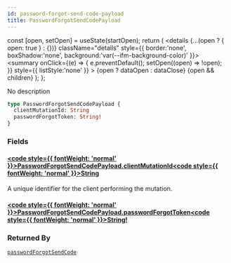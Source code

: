 ```yaml
---
id: password-forgot-send-code-payload
title: PasswordForgotSendCodePayload
---
```









  const [open, setOpen] = useState(startOpen);
  return (
    <details {...(open ? { open: true } : {})} className="details" style={{ border:'none', boxShadow:'none', background:'var(--ifm-background-color)' }}>
      <summary
        onClick={(e) => {
          e.preventDefault();
          setOpen((open) => !open);
        }}
        style={{ listStyle:'none' }}
      >
      {open ? dataOpen : dataClose}
      </summary>
      {open && children}
    </details>
  );
};








No description


```graphql
type PasswordForgotSendCodePayload {
  clientMutationId: String
  passwordForgotToken: String!
}
```




### Fields

#### [<code style={{ fontWeight: 'normal' }}>PasswordForgotSendCodePayload.<b>clientMutationId</b></code>](#)<Bullet />[<code style={{ fontWeight: 'normal' }}><b>String</b></code>](/gql-api/types/scalars/string.mdx) <Badge class="badge badge--secondary " text="scalar"/> 
A unique identifier for the client performing the mutation.


#### [<code style={{ fontWeight: 'normal' }}>PasswordForgotSendCodePayload.<b>passwordForgotToken</b></code>](#)<Bullet />[<code style={{ fontWeight: 'normal' }}><b>String!</b></code>](/gql-api/types/scalars/string.mdx) <Badge class="badge badge--secondary badge--non_null" text="non-null"/> <Badge class="badge badge--secondary " text="scalar"/> 







### Returned By

[`passwordForgotSendCode`](/gql-api/operations/mutations/password-forgot-send-code.mdx)  <Badge class="badge badge--secondary badge--relation" text="mutation"/>